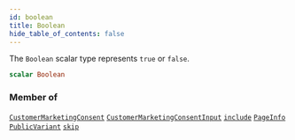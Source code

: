 ```yaml
---
id: boolean
title: Boolean
hide_table_of_contents: false
---
```








The `Boolean` scalar type represents `true` or `false`.

```graphql
scalar Boolean
```




### Member of

[`CustomerMarketingConsent`](/demand/api/graphql-storefront/reference/objects/customer-marketing-consent)  <Badge class="secondary" text="object"/><Bullet />[`CustomerMarketingConsentInput`](/demand/api/graphql-storefront/reference/inputs/customer-marketing-consent-input)  <Badge class="secondary" text="input"/><Bullet />[`include`](/demand/api/graphql-storefront/reference/directives/include)  <Badge class="secondary" text="directive"/><Bullet />[`PageInfo`](/demand/api/graphql-storefront/reference/objects/page-info)  <Badge class="secondary" text="object"/><Bullet />[`PublicVariant`](/demand/api/graphql-storefront/reference/objects/public-variant)  <Badge class="secondary" text="object"/><Bullet />[`skip`](/demand/api/graphql-storefront/reference/directives/skip)  <Badge class="secondary" text="directive"/>



